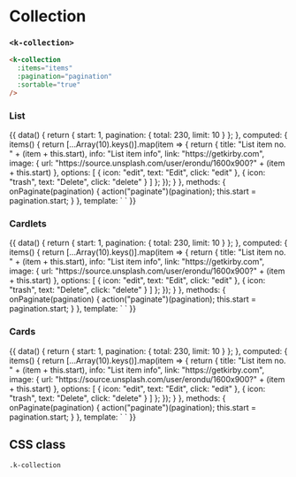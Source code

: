 
<Meta
  title="UI | Data / Collection"
  component={Collection}
  decorators={[Padding]}
/>

# Collection
### `<k-collection>`


```html
<k-collection
  :items="items"
  :pagination="pagination"
  :sortable="true"
/>
```

<Props of={Collection} />

### List
<Preview>
  <Story name="List">
    {{
      data() {
        return {
          start: 1,
          pagination: {
            total: 230,
            limit: 10
          }
        };
      },
      computed: {
        items() {
          return [...Array(10).keys()].map(item => {
            return {
              title: "List item no. " + (item + this.start),
              info: "List item info",
              link: "https://getkirby.com",
              image: {
                url: "https://source.unsplash.com/user/erondu/1600x900?" + (item + this.start)
              },
              options: [
                { icon: "edit", text: "Edit", click: "edit" },
                { icon: "trash", text: "Delete", click: "delete" }
              ]
            };
          });
        }
      },
      methods: {
        onPaginate(pagination) {
          action("paginate")(pagination);
          this.start = pagination.start;
        }
      },
      template: `
        <k-collection
          :items="items"
          :pagination="pagination"
          :sortable="true"
          @paginate="onPaginate"
        />
      `
    }}
  </Story>
</Preview>

### Cardlets
<Preview>
  <Story name="Cardlets">
    {{
      data() {
        return {
          start: 1,
          pagination: {
            total: 230,
            limit: 10
          }
        };
      },
      computed: {
        items() {
          return [...Array(10).keys()].map(item => {
            return {
              title: "List item no. " + (item + this.start),
              info: "List item info",
              link: "https://getkirby.com",
              image: {
                url: "https://source.unsplash.com/user/erondu/1600x900?" + (item + this.start)
              },
              options: [
                { icon: "edit", text: "Edit", click: "edit" },
                { icon: "trash", text: "Delete", click: "delete" }
              ]
            };
          });
        }
      },
      methods: {
        onPaginate(pagination) {
          action("paginate")(pagination);
          this.start = pagination.start;
        }
      },
      template: `
        <k-collection
          :items="items"
          :pagination="pagination"
          :sortable="true"
          layout="cardlet"
          @paginate="onPaginate"
        />
      `
    }}
  </Story>
</Preview>

### Cards
<Preview>
  <Story name="Cards">
    {{
      data() {
        return {
          start: 1,
          pagination: {
            total: 230,
            limit: 10
          }
        };
      },
      computed: {
        items() {
          return [...Array(10).keys()].map(item => {
            return {
              title: "List item no. " + (item + this.start),
              info: "List item info",
              link: "https://getkirby.com",
              image: {
                url: "https://source.unsplash.com/user/erondu/1600x900?" + (item + this.start)
              },
              options: [
                { icon: "edit", text: "Edit", click: "edit" },
                { icon: "trash", text: "Delete", click: "delete" }
              ]
            };
          });
        }
      },
      methods: {
        onPaginate(pagination) {
          action("paginate")(pagination);
          this.start = pagination.start;
        }
      },
      template: `
        <k-collection
          :items="items"
          :pagination="pagination"
          :sortable="true"
          layout="card"
          @paginate="onPaginate"
        />
      `
    }}
  </Story>
</Preview>


## CSS class

`.k-collection`
